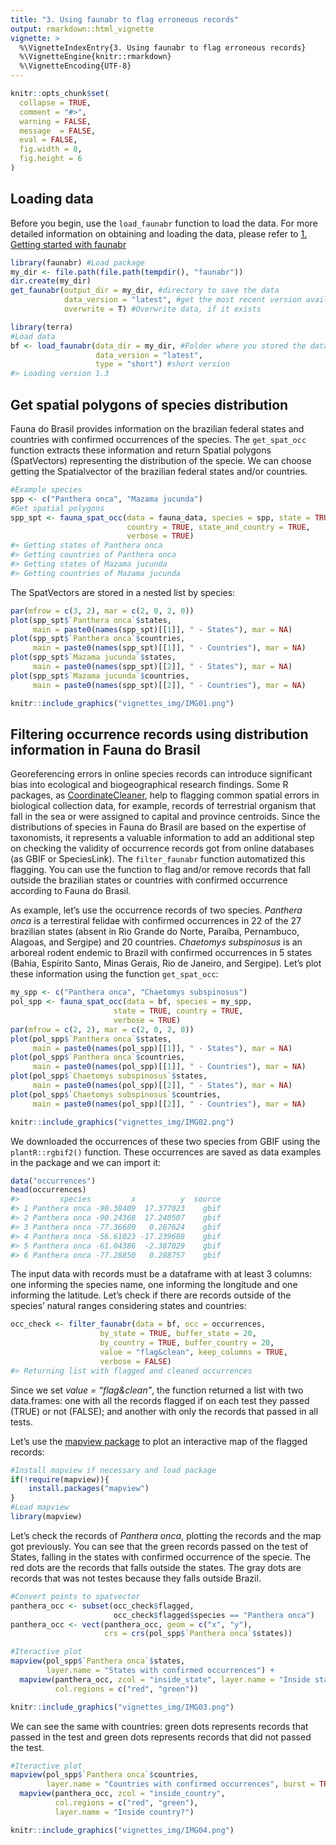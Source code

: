 ```yaml
---
title: "3. Using faunabr to flag erroneous records"
output: rmarkdown::html_vignette
vignette: >
  %\VignetteIndexEntry{3. Using faunabr to flag erroneous records}
  %\VignetteEngine{knitr::rmarkdown}
  %\VignetteEncoding{UTF-8}
---
```


```r
knitr::opts_chunk$set(
  collapse = TRUE,
  comment = "#>",
  warning = FALSE,
  message  = FALSE,
  eval = FALSE,
  fig.width = 8,
  fig.height = 6
)
```

## Loading data
Before you begin, use the `load_faunabr` function to load the data. For more detailed information on obtaining and loading the data, please refer to [1. Getting started with faunabr](getting_started.html)

```r
library(faunabr) #Load package
my_dir <- file.path(file.path(tempdir(), "faunabr"))
dir.create(my_dir)
get_faunabr(output_dir = my_dir, #directory to save the data
            data_version = "latest", #get the most recent version available
            overwrite = T) #Overwrite data, if it exists
```

```r
library(terra)
#Load data
bf <- load_faunabr(data_dir = my_dir, #Folder where you stored the data with the function get_faunabr()
                   data_version = "latest",
                   type = "short") #short version
#> Loading version 1.3
```


## Get spatial polygons of species distribution
Fauna do Brasil provides information on the brazilian federal states and countries with confirmed occurrences of the species. The `get_spat_occ` function extracts these information and return Spatial polygons (SpatVectors) representing the distribution of the specie. We can choose getting the Spatialvector of the brazilian federal states and/or countries.

```r
#Example species
spp <- c("Panthera onca", "Mazama jucunda")
#Get spatial polygons
spp_spt <- fauna_spat_occ(data = fauna_data, species = spp, state = TRUE,
                          country = TRUE, state_and_country = TRUE,
                          verbose = TRUE)
#> Getting states of Panthera onca
#> Getting countries of Panthera onca
#> Getting states of Mazama jucunda
#> Getting countries of Mazama jucunda
```

The SpatVectors are stored in a nested list by species:

```r
par(mfrow = c(3, 2), mar = c(2, 0, 2, 0)) 
plot(spp_spt$`Panthera onca`$states,
     main = paste0(names(spp_spt)[[1]], " - States"), mar = NA)
plot(spp_spt$`Panthera onca`$countries,
     main = paste0(names(spp_spt)[[1]], " - Countries"), mar = NA)
plot(spp_spt$`Mazama jucunda`$states,
     main = paste0(names(spp_spt)[[2]], " - States"), mar = NA)
plot(spp_spt$`Mazama jucunda`$countries,
     main = paste0(names(spp_spt)[[2]], " - Countries"), mar = NA)
```

```r
knitr::include_graphics("vignettes_img/IMG01.png")
```

## Filtering occurrence records using distribution information in Fauna do Brasil

Georeferencing errors in online species records can introduce significant bias into ecological and biogeographical research findings. Some R packages, as [CoordinateCleaner](https://besjournals.onlinelibrary.wiley.com/doi/10.1111/2041-210X.13152), help to flagging common spatial errors in biological collection data, for example, records of terrestrial organism that fall in the sea or were assigned to capital and province centroids.
Since the distributions of species in Fauna do Brasil are based on the expertise of taxonomists, it represents a valuable information to add an additional step on checking the validity of occurrence records got from online databases (as GBIF or SpeciesLink). 
The `filter_faunabr` function automatized this flagging. You can use the function to flag and/or remove records that fall outside the brazilian states or countries with confirmed occurrence according to Fauna do Brasil.

As example, let's use the occurrence records of two species. *Panthera onca* is a terrestiral felidae with confirmed occurrences in 22 of the 27 brazilian states (absent in Rio Grande do Norte, Paraíba, Pernambuco, Alagoas, and Sergipe) and 20 countries.
*Chaetomys subspinosus* is an arboreal rodent endemic to Brazil with confirmed occurrences in 5 states (Bahia, Espírito Santo, Minas Gerais, Rio de Janeiro, and Sergipe). Let's plot these information using the function `get_spat_occ`:

```r
my_spp <- c("Panthera onca", "Chaetomys subspinosus")
pol_spp <- fauna_spat_occ(data = bf, species = my_spp,
                       state = TRUE, country = TRUE, 
                       verbose = TRUE)
par(mfrow = c(2, 2), mar = c(2, 0, 2, 0))
plot(pol_spp$`Panthera onca`$states,
     main = paste0(names(pol_spp)[[1]], " - States"), mar = NA)
plot(pol_spp$`Panthera onca`$countries,
     main = paste0(names(pol_spp)[[1]], " - Countries"), mar = NA)
plot(pol_spp$`Chaetomys subspinosus`$states,
     main = paste0(names(pol_spp)[[2]], " - States"), mar = NA)
plot(pol_spp$`Chaetomys subspinosus`$countries,
     main = paste0(names(pol_spp)[[2]], " - Countries"), mar = NA)
```
```r
knitr::include_graphics("vignettes_img/IMG02.png")
```
We downloaded the occurrences of these two species from GBIF using the `plantR::rgbif2()` function. These occurrences are saved as data examples in the package and we can import it:

```r
data("occurrences")
head(occurrences)
#>         species         x          y  source
#> 1 Panthera onca -90.38409  17.377023    gbif
#> 2 Panthera onca -90.24368  17.240507    gbif
#> 3 Panthera onca -77.36680   0.287624    gbif
#> 4 Panthera onca -56.61023 -17.239688    gbif
#> 5 Panthera onca -61.04386  -2.387029    gbif
#> 6 Panthera onca -77.28850   0.288757    gbif
```

The input data with records must be a dataframe with at least 3 columns: one informing the species name, one informing the longitude and one informing the latitude.
Let's check if there are records outside of the species' natural ranges considering states and countries:

```r
occ_check <- filter_faunabr(data = bf, occ = occurrences,
                    by_state = TRUE, buffer_state = 20,
                    by_country = TRUE, buffer_country = 20,
                    value = "flag&clean", keep_columns = TRUE,
                    verbose = FALSE)
#> Returning list with flagged and cleaned occurrences
```

Since we set *value = "flag&clean"*, the function returned a list with two data.frames: one with all the records flagged if on each test they passed (TRUE) or not (FALSE); and another with only the records that passed in all tests.

Let's use the [mapview package](https://r-spatial.github.io/mapview/) to plot an interactive map of the flagged records:

```r
#Install mapview if necessary and load package
if(!require(mapview)){
    install.packages("mapview")
}
#Load mapview
library(mapview)
```

Let's check the records of *Panthera onca*, plotting the records and the map got previously. You can see that the green records passed on the test of States, falling in the states with confirmed occurrence of the specie. The red dots are the records that falls outside the states. The gray dots are records that was not testes because they falls outside Brazil.

```r
#Convert points to spatvector
panthera_occ <- subset(occ_check$flagged,
                       occ_check$flagged$species == "Panthera onca")
panthera_occ <- vect(panthera_occ, geom = c("x", "y"),
                     crs = crs(pol_spp$`Panthera onca`$states))

#Iteractive plot
mapview(pol_spp$`Panthera onca`$states,
        layer.name = "States with confirmed occurrences") +
  mapview(panthera_occ, zcol = "inside_state", layer.name = "Inside state?",
          col.regions = c("red", "green"))
```
```r
knitr::include_graphics("vignettes_img/IMG03.png")
```
We can see the same with countries: green dots represents records that passed in the test and green dots represents records that did not passed the test.

```r
#Iteractive plot
mapview(pol_spp$`Panthera onca`$countries,
        layer.name = "Countries with confirmed occurrences", burst = TRUE, legend = F) +
  mapview(panthera_occ, zcol = "inside_country",
          col.regions = c("red", "green"),
          layer.name = "Inside country?")
```
```r
knitr::include_graphics("vignettes_img/IMG04.png")
```
